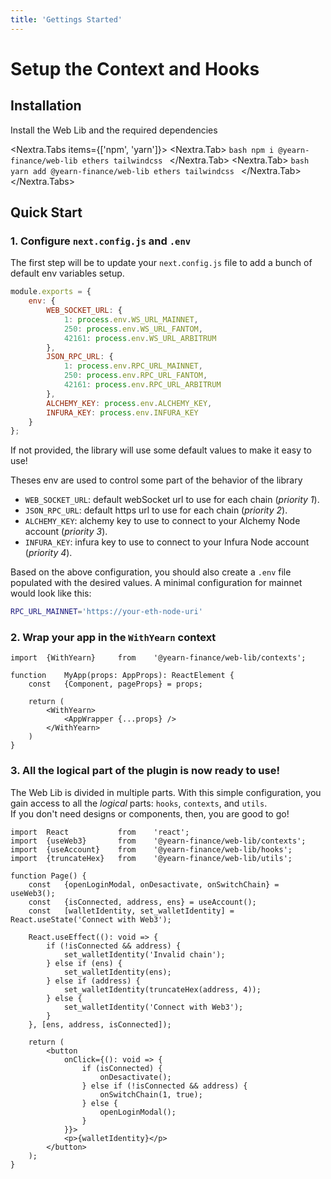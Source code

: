```yaml
---
title: 'Gettings Started'
---
```



# Setup the Context and Hooks
## Installation

Install the Web Lib and the required dependencies

<Nextra.Tabs items={['npm', 'yarn']}>
	<Nextra.Tab>
		```bash
		npm i @yearn-finance/web-lib ethers tailwindcss
		```
	</Nextra.Tab>
	<Nextra.Tab>
		```bash
		yarn add @yearn-finance/web-lib ethers tailwindcss
		```
	</Nextra.Tab>
</Nextra.Tabs>

## Quick Start

### 1. Configure `next.config.js` and `.env`
The first step will be to update your `next.config.js` file to add a bunch of default env variables setup.  

```js
module.exports = {
	env: {
		WEB_SOCKET_URL: {
			1: process.env.WS_URL_MAINNET,
			250: process.env.WS_URL_FANTOM,
			42161: process.env.WS_URL_ARBITRUM
		},
		JSON_RPC_URL: {
			1: process.env.RPC_URL_MAINNET,
			250: process.env.RPC_URL_FANTOM,
			42161: process.env.RPC_URL_ARBITRUM
		},
		ALCHEMY_KEY: process.env.ALCHEMY_KEY,
		INFURA_KEY: process.env.INFURA_KEY
	}
};
```

<Callout type="info" emoji="💡">
	If not provided, the library will use some default values to make it easy to use!
</Callout>

Theses env are used to control some part of the behavior of the library
- `WEB_SOCKET_URL`: default webSocket url to use for each chain (*priority 1*).
- `JSON_RPC_URL`: default https url to use for each chain (*priority 2*).
- `ALCHEMY_KEY`: alchemy key to use to connect to your Alchemy Node account (*priority 3*).
- `INFURA_KEY`: infura key to use to connect to your Infura Node account (*priority 4*).


Based on the above configuration, you should also create a `.env` file populated with the desired values. A minimal configuration for mainnet would look like this:
```bash
RPC_URL_MAINNET='https://your-eth-node-uri'
```


### 2. Wrap your app in the `WithYearn` context
```tsx
import	{WithYearn}		from	'@yearn-finance/web-lib/contexts';

function	MyApp(props: AppProps): ReactElement {
	const	{Component, pageProps} = props;

	return (
		<WithYearn>
			<AppWrapper {...props} />
		</WithYearn>
	)
}
```

### 3. All the logical part of the plugin is now ready to use!
The Web Lib is divided in multiple parts. With this simple configuration, you gain access to all the *logical* parts: `hooks`, `contexts`, and `utils`.   
If you don't need designs or components, then, you are good to go!


```tsx
import	React			from	'react';
import	{useWeb3}		from	'@yearn-finance/web-lib/contexts';
import	{useAccount}	from	'@yearn-finance/web-lib/hooks';
import	{truncateHex}	from	'@yearn-finance/web-lib/utils';

function Page() {
	const	{openLoginModal, onDesactivate, onSwitchChain} = useWeb3();
	const	{isConnected, address, ens} = useAccount();
	const	[walletIdentity, set_walletIdentity] = React.useState('Connect with Web3');
	
	React.useEffect((): void => {
		if (!isConnected && address) {
			set_walletIdentity('Invalid chain');
		} else if (ens) {
			set_walletIdentity(ens);
		} else if (address) {
			set_walletIdentity(truncateHex(address, 4));
		} else {
			set_walletIdentity('Connect with Web3');
		}
	}, [ens, address, isConnected]);

	return (
		<button
			onClick={(): void => {
				if (isConnected) {
					onDesactivate();
				} else if (!isConnected && address) {
					onSwitchChain(1, true);
				} else {
					openLoginModal();
				}
			}}>
			<p>{walletIdentity}</p>
		</button>
	);
}
```
